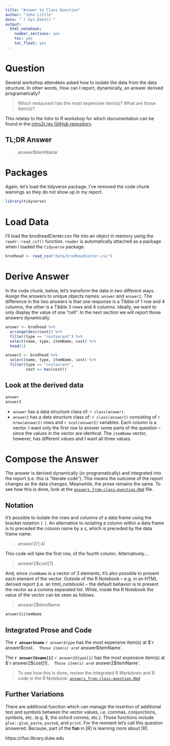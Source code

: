 ```yaml
---
title: "Answer to Class Question"
author: "John Little"
date: "`r Sys.Date()`"
output: 
  html_notebook: 
    number_sections: yes
    toc: yes
    toc_float: yes
---
```


# Question

Several workshop attendees asked how to isolate the data from the data structure.  In other words, How can I report, dynamically, an answer derived programatically? 

> Which restaurant has the most expensive item(s)?  What are those item(s)?

This relates to the *Intro to R* workshop for which documentation can be found in the [intro2r.rev GitHub repository](https://github.com/data-and-visualization/intro2r.rev).

## TL;DR Answer

> answer$itemName

# Packages

Again, let's load the tidyverse package.  I've removed the code chunk warnings so they do not show up in my report.

```r
library(tidyverse)
```

# Load Data

I'll load the brodheadCenter.csv file into an object in memory using the `readr::read_csf()` function.  `reader` is automatically attached as a package when I loaded the `tidyverse` package.

```r
brodhead <- read_csv("data/brodheadCenter.csv")
```

# Derive Answer

In the code chunk, below, let's transform the data in two different ways.  Assign the answers to unique objects names:  `answer` and `answer2`.  The difference in the two answers is that one response is a Tibble of 1 row and 4 columns, the other is a Tibble 3 rows and 4 columns.  Ideally, we want to only display the value of one "cell".  In the next section we will report those answers dynamically.

```r
answer <- brodhead %>% 
  arrange(desc(cost)) %>% 
  filter(type == "restaurant") %>% 
  select(name, type, itemName, cost) %>% 
  head(1) 

answer2 <- brodhead %>% 
  select(name, type, itemName, cost) %>% 
  filter(type == "restaurant",
         cost == max(cost)) 
```

##  Look at the derived data 

```r
answer
answer2
```

- `answer` has a data structure class of: `r class(answer)`.  
- `answer2` has a data structure class of: `r class(answer2)` consisting of `r nrow(answer2)` rows and `r ncol(answer2)` variables.  Each column is a vector.  I want only the first row to answer some parts of the question -- since the values in the vector are identical. The `itemName` vector, however, has different values and I want all three values.

# Compose the Answer 

The answer is derived dynamically (or programatically) and integrated into the report (i.e. this is "literate code").  This means the outcome of the report changes as the data changes.  Meanwhile, the prose remains the same.  To see how this is done, look at the [`answers_from-class-question.Rmd`](https://raw.githubusercontent.com/data-and-visualization/intro2r.rev/master/answer_from-class-question.Rmd) file.


## Notation

It's possible to isolate the rows and columns of a data frame using the bracket notation `[` `]`.  An alternative to isolating a column within a data frame is to preceded the column name by a `$`, which is preceded by the data frame name.

>  answer2[1,4]

This code will take the first row, of the fourth column.  Alternatively....

> answer2$cost[1]

And, since `itemName` is a vector of 3 elements, it's also possible to present each element of the vector.  Outside of the R Notebook -- e.g. in an HTML derived report (i.e. an html_notebook) -- the default behavior is to present the vector as a comma separated list.  While, inside the R Notebook the value of the vector can be seen as follows.

> answer2$itemName

```r
answer2$itemName
```



## Integrated Prose and Code

The **`r answer$name`** *`r answer$type`* has the most expensive item(s) at $`r answer$cost`.  Those item(s) are 
`r answer$itemName`.

The **`r answer2$name[1]`** *`r answer2$type[1]`* has the most expensive item(s) at $`r answer2$cost[1]`.  Those item(s) are 
`r answer2$itemName`.

> To see how this is done, review the integrated R Markdown and R code in the R Notebook: [`answers_from-class-question.Rmd`](https://raw.githubusercontent.com/data-and-visualization/intro2r.rev/master/answer_from-class-question.Rmd)

## Further Variations

There are additional function which can manage the insertion of additional text and symbols between the vector values, i.e. commas, conjunctions, symbols, etc. (e.g. $, the oxford comma, etc.).  Those functions include `glue::glue`, `paste`, `paste0`, and `print`.  For the moment let's call this question answered. Because, part of the **fun** in [R] is learning more about [R].  

https://rfun.library.duke.edu




